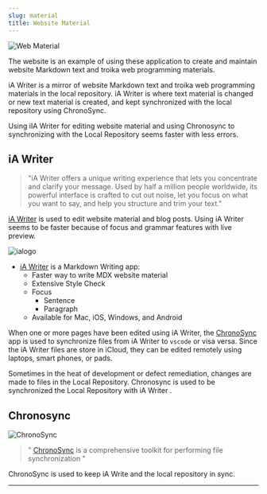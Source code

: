 ```yaml
---
slug: material
title: Website Material
---
```


![Web Material](/img/material.png)

The website is an example of using these application to create and maintain website Markdown text and troika web programming materials.


iA Writer is a mirror of website Markdown text and troika web programming materials in the local repository. iA Writer is where text material is changed or new text material is created, and kept synchronized with the local repository using ChronoSync. 

Using iIA Writer for editing website material and using Chronosync to synchronizing with the Local Repository seems faster with less errors.


## iA Writer

> "iA Writer offers a unique writing experience that lets you concentrate and clarify your message. Used by half a million people worldwide, its powerful interface is crafted to cut out noise, let you focus on what you want to say, and help you structure and trim your text."

[iA Writer](https://ia.net/writer) is used to edit  website material and blog posts. Using iA Writer seems to be faster because of focus and grammar features with live preview.

![ialogo](/img/ialogo.png)

- [iA Writer](https://apps.apple.com/us/app/ia-writer/id775737590?mt=12) is a Markdown Writing app:
    - Faster way to write MDX website material 
    - Extensive Style Check
    - Focus
        - Sentence
        - Paragraph
    - Available for Mac, iOS, Windows, and Android

When one or more pages have been edited using iA Writer, the  [ChronoSync](https://www.econtechnologies.com/chronosync/overview.html) app is used to synchronize files from iA Writer to `vscode` or visa versa. Since the  iA Writer files are store in iCloud, they can be edited remotely using  laptops, smart phones, or pads.

Sometimes in the heat of development or defect remediation, changes are made to files in the Local Repository. Chronosync  is used to be synchronized the Local Repository with iA Writer .

## Chronosync



![ChronoSync](/img/CSLogo300.png)

> " [ChronoSync](https://www.econtechnologies.com/chronosync/overview.html) is a comprehensive toolkit for performing file synchronization "

ChronoSync is used to keep iA Write and the local repository in sync.

---

